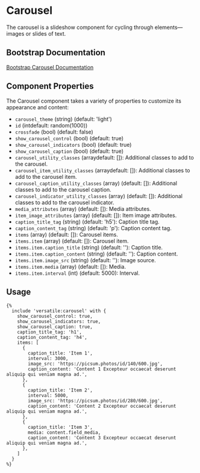 # Carousel

The carousel is a slideshow component for cycling through elements—images or slides of text.

## Bootstrap Documentation

[Bootstrap Carousel Documentation](https://getbootstrap.com/docs/5.3/components/carousel/)

## Component Properties

The Carousel component takes a variety of properties to customize its appearance and content:

- `carousel_theme` (string) (default: 'light')
- `id` (intdefault: random(1000))
- `crossfade` (bool) (default: false)
- `show_carousel_control` (bool) (default: true)
- `show_carousel_indicators` (bool) (default: true)
- `show_carousel_caption` (bool) (default: true)
- `carousel_utility_classes` (arraydefault: []): Additional classes to add to the carousel.
- `carousel_item_utility_classes` (arraydefault: []): Additional classes to add to the carousel item.
- `carousel_caption_utility_classes` (array) (default: []): Additional classes to add to the carousel caption.
- `carousel_indicator_utility_classes` (array) (default: []): Additional classes to add to the carousel indicator.
- `media_attributes` (array) (default: []): Media attributes.
- `item_image_attributes` (array) (default: []): Item image attributes.
- `caption_title_tag` (string) (default: 'h5'): Caption title tag.
- `caption_content_tag` (string) (default: 'p'): Caption content tag.
- `items` (array) (default: []): Carousel items.
- `items.item` (array) (default: []): Carousel item.
- `items.item.caption_title` (string) (default: ''): Caption title.
- `items.item.caption_content` (string) (default: ''): Caption content.
- `items.item.image_src` (string) (default: ''): Image source.
- `items.item.media` (array) (default: []): Media.
- `items.item.interval` (int) (default: 5000): Interval.

## Usage

```twig
{%
  include 'versatile:carousel' with {
    show_carousel_control: true,
    show_carousel_indicators: true,
    show_carousel_caption: true,
    caption_title_tag: 'h1',
    caption_content_tag: 'h4',
    items: [
      {
        caption_title: 'Item 1',
        interval: 3000,
        image_src: 'https://picsum.photos/id/140/600.jpg',
        caption_content: 'Content 1 Excepteur occaecat deserunt aliquip qui veniam magna ad.',
      },
      {
        caption_title: 'Item 2',
        interval: 5000,
        image_src: 'https://picsum.photos/id/280/600.jpg',
        caption_content: 'Content 2 Excepteur occaecat deserunt aliquip qui veniam magna ad.',
      },
      {
        caption_title: 'Item 3',
        media: content.field_media,
        caption_content: 'Content 3 Excepteur occaecat deserunt aliquip qui veniam magna ad.',
      },
    ]
  }
%}
```
